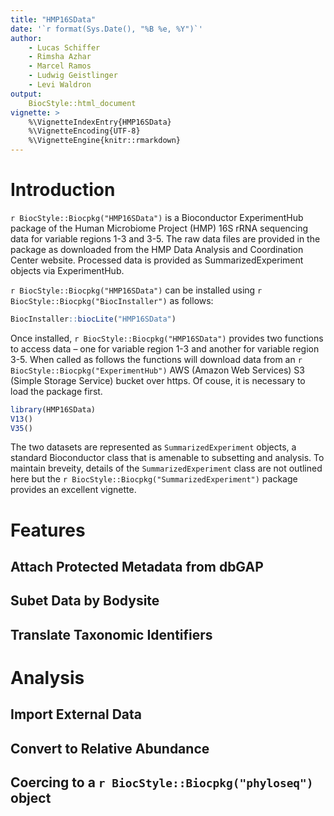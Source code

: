 ```yaml
---
title: "HMP16SData"
date: '`r format(Sys.Date(), "%B %e, %Y")`'
author:
    - Lucas Schiffer
    - Rimsha Azhar
    - Marcel Ramos
    - Ludwig Geistlinger
    - Levi Waldron
output:
    BiocStyle::html_document
vignette: >
    %\VignetteIndexEntry{HMP16SData}
    %\VignetteEncoding{UTF-8}
    %\VignetteEngine{knitr::rmarkdown}
---
```


# Introduction

`r BiocStyle::Biocpkg("HMP16SData")` is a Bioconductor ExperimentHub package of 
the Human Microbiome Project (HMP) 16S rRNA sequencing data for variable regions
1-3 and 3-5. The raw data files are provided in the package as downloaded from 
the HMP Data Analysis and Coordination Center website. Processed data is 
provided as SummarizedExperiment objects via ExperimentHub.

`r BiocStyle::Biocpkg("HMP16SData")` can be installed using 
`r BiocStyle::Biocpkg("BiocInstaller")` as follows:

```r
BiocInstaller::biocLite("HMP16SData")
```

Once installed, `r BiocStyle::Biocpkg("HMP16SData")` provides two functions to 
access data – one for variable region 1-3 and another for variable region 3-5. 
When called as follows the functions will download data from an 
`r BiocStyle::Biocpkg("ExperimentHub")` AWS (Amazon Web Services) S3 (Simple 
Storage Service) bucket over https. Of couse, it is necessary to load the 
package first.

```r
library(HMP16SData)
V13()
V35()
```

The two datasets are represented as `SummarizedExperiment` objects, a standard 
Bioconductor class that is amenable to subsetting and analysis. To maintain 
breveity, details of the `SummarizedExperiment` class are not outlined here but 
the `r BiocStyle::Biocpkg("SummarizedExperiment")` package provides an excellent
vignette.

# Features

## Attach Protected Metadata from dbGAP

## Subet Data by Bodysite

## Translate Taxonomic Identifiers

# Analysis

## Import External Data

## Convert to Relative Abundance

## Coercing to a `r BiocStyle::Biocpkg("phyloseq")` object


